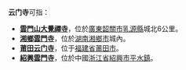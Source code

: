 '''云门寺'''可指：

*'''[[雲門山大覺禪寺|雲門山大覺禪寺]]'''，位於[[廣東|廣東]][[韶關市|韶關市]][[乳源縣|乳源縣]]城北6公里。
*'''[[湘鄉雲門寺|湘鄉雲門寺]]'''，位於[[湖南|湖南]][[湘鄉市|湘鄉市]]城內。
*'''[[莆田云门寺|莆田云门寺]]'''，位于[[福建省|福建省]][[莆田市|莆田市]]。
*'''[[紹興雲門寺|紹興雲門寺]]'''，位於中國[[浙江省|浙江省]][[紹興市|紹興市]][[平水镇_(绍兴市)|平水鎮]]。
{{disambig|U|Cat=三字佛寺消歧義}}